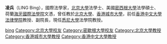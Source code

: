 {{blpunsourced|time=2019-08-29T20:34:53+00:00}}
'''凌兵'''（LING Bing），國際法學家，[[北京大學|北京大學]]法學士、美國[[密西根大學|密西根大學]]法學碩士、荷蘭[[海牙國際法學院|海牙國際法學院]]文憑，曾任教於[[北京大學|北京大學]]、[[香港城市大學|香港城市大學]]，前任[[香港中文大學|香港中文大學]][[香港中文大學法律學院|法律學院]]教授、副院長，現任[[悉尼大學|悉尼大學]]法學院教授。

{{DEFAULTSORT:LING Bing}}
[[Category:凌姓|bing]]
[[Category:北京大學校友|Category:北京大學校友]]
[[Category:密歇根大學校友|Category:密歇根大學校友]]
[[Category:北京大學教授|Category:北京大學教授]]
[[Category:香港城市大學教授|Category:香港城市大學教授]]
[[Category:香港中文大學教授|Category:香港中文大學教授]]
{{china-bio-stub}}